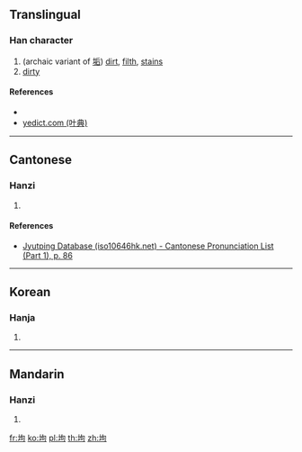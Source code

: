 ==Translingual==

===Han character===
{{Han char|rn=32|rad=土|as=05|sn=8|four=|canj=GPR|ids=⿰土句}}

# (archaic variant of [[垢]]) [[dirt]], [[filth]], [[stain]]s
# [[dirty]]

====References====
* {{Han ref|kx=0227.020|dkj=04997|dj=0462.180|hdz=10434.010|uh=5778|ud=22392}}
* [http://yedict.com/htm/57/5778.htm yedict.com (叶典)]

----

==Cantonese==

===Hanzi===
{{yue-hanzi|jyut=gau3|y=gau3}}

# {{defn|lang=yue|sort=土05}}

====References====
* [http://www.iso10646hk.net/jp/document/download.jsp Jyutping Database (iso10646hk.net) - Cantonese Pronunciation List (Part 1), p. 86]

----

==Korean==

===Hanja===
{{ko-hanja|hangeul=구|rv=gu|mr=ku}}

# {{defn|lang=ko|sort=土05}}

----

==Mandarin==

===Hanzi===
{{cmn-hanzi|pin=[[gòu]] ([[gou4]]), [[bō]] ([[bo1]])|wg=kou<sup>4</sup>, po<sup>1</sup>}}

# {{defn|lang=cmn|sort=土05}}

[[fr:坸]]
[[ko:坸]]
[[pl:坸]]
[[th:坸]]
[[zh:坸]]